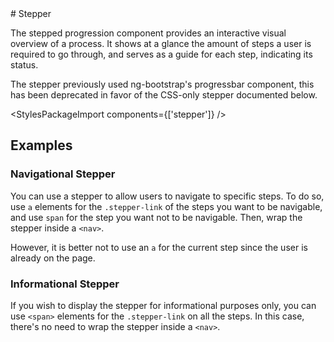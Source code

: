 
<Meta of={StepperStories} />

<div className="docs-title">
  # Stepper

  <nav>
    <link-design of={JSON.stringify(StepperStories)}></link-design>
  </nav>
</div>

<p className="lead">The stepped progression component provides an interactive visual overview of a process. It shows at a glance the amount of steps a user is required to go through, and serves as a guide for each step, indicating its status.</p>

<div className="alert alert-warning mb-bigger-big">
  <p className="alert-heading">The stepper previously used ng-bootstrap's progressbar component, this has been deprecated in favor of the CSS-only stepper documented below.</p>
  <div className="d-flex justify-content-end"><PostComponentDemoLink component="stepper" /></div>
</div>

<Canvas sourceState="shown" of={StepperStories.Default} />
<div className="hide-col-default">
  <Controls of={StepperStories.Default} />
</div>

<StylesPackageImport components={['stepper']} />

## Examples

### Navigational Stepper

You can use a stepper to allow users to navigate to specific steps.
To do so, use `a` elements for the `.stepper-link` of the steps you want to be navigable, and use `span` for the step you want not to be navigable.
Then, wrap the stepper inside a `<nav>`.

However, it is better not to use an `a` for the current step since the user is already on the page.

<Canvas of={StepperStories.NavigationalStepper} />

### Informational Stepper

If you wish to display the stepper for informational purposes only, you can use `<span>` elements for the `.stepper-link` on all the steps.
In this case, there's no need to wrap the stepper inside a `<nav>`.

<Canvas of={StepperStories.InformationalStepper} />
